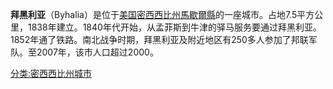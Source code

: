 {{Unreferenced|time=2020-03-24T01:25:12+00:00}}
{{Infobox settlement
|official_name            = 拜黑利亚
|settlement_type          = [[Town|Town]]
|nickname                 = 
|motto                    = 

<!-- Images -->
|image_skyline            =
|imagesize                = 250px
|image_caption            = 
|image_flag               = 
|image_seal               = 

<!-- Maps -->
|image_map = Marshall_County_Mississippi_Incorporated_and_Unincorporated_areas_Byhalia_Highlighted.svg
|mapsize                  = 250px
|map_caption              = Location of Byhalia, Mississippi
|image_map1               = 
|mapsize1                 = 
|map_caption1             = 

<!-- Location -->
|subdivision_type         = [[国家|国家]]
|subdivision_name         = {{USA}}
|subdivision_type1        = [[美國行政區劃|州]]
|subdivision_name1        = [[密西西比州|密西西比州]]
|subdivision_type2        = [[List_of_counties_in_Mississippi|County]]
|subdivision_name2        = [[Marshall_County,_Mississippi|Marshall]]
|government_footnotes     = 
|government_type          = 
|leader_title             = 
|leader_name              = 
|leader_title1            = 
|leader_name1             = 
|established_title        = 
|established_date         = 

<!-- Area -->
|unit_pref  =  Imperial
|area_footnotes           = 
|area_magnitude           = 
|area_total_km2           = 7.4
|area_land_km2            = 7.4
|area_water_km2           = 0.0
|area_total_sq_mi         = 2.9
|area_land_sq_mi          = 2.9
|area_water_sq_mi         = 0.0

<!-- Population -->
|population_as_of         = [[United_States_Census,_2000|2000]]
|population_footnotes     = 
|population_total         = 1,302
|population_density_km2   = 95.3
|population_density_sq_mi = 246.8

<!-- General information -->
|timezone                 = [[North_American_Central_Time_Zone|Central (CST)]]
|utc_offset               = -6
|timezone_DST             = CDT
|utc_offset_DST           = -5
|elevation_footnotes      = 
|elevation_m              = 110
|elevation_ft             = 361

<!-- Area/postal codes & others -->
|postal_code_type         = [[ZIP_code|ZIP code]]
|postal_code              = 38611
|area_code                = [[Area_code_662|662]]
|blank_name               = [[Federal_Information_Processing_Standard|FIPS code]]
|blank_info               = 28-10060
|blank1_name              = [[Geographic_Names_Information_System|GNIS]] feature ID
|blank1_info              = 0667879
|website                  = 
|footnotes                = 
}}
'''拜黑利亚'''（Byhalia）是位于[[美国|美国]][[密西西比州|密西西比州]][[馬歇爾縣_(密西西比州)|馬歇爾縣]]的一座城市。占地7.5平方公里，1838年建立。1840年代开始，从孟菲斯到牛津的驿马服务要通过拜黑利亚。1852年通了铁路。南北战争时期，拜黑利亚及附近地区有250多人参加了邦联军队。至2007年，该市人口超过2000。

{{normdaten}}
{{DEFAULTSORT:Byhalia}}
[[分类:密西西比州城市|分类:密西西比州城市]]
{{Mississippi-stub}}